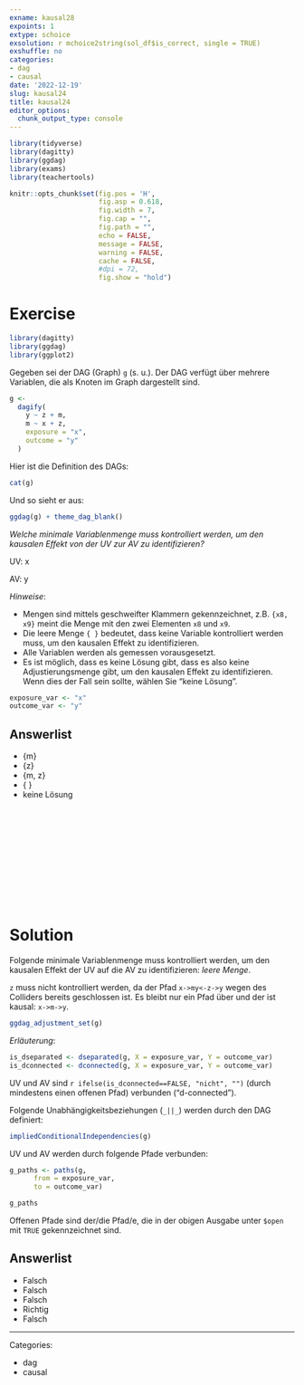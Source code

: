 ```yaml
---
exname: kausal28
expoints: 1
extype: schoice
exsolution: r mchoice2string(sol_df$is_correct, single = TRUE)
exshuffle: no
categories:
- dag
- causal
date: '2022-12-19'
slug: kausal24
title: kausal24
editor_options: 
  chunk_output_type: console
---
```



```r
library(tidyverse)
library(dagitty)
library(ggdag)
library(exams)
library(teachertools)
```


```r
knitr::opts_chunk$set(fig.pos = 'H',
                      fig.asp = 0.618,
                      fig.width = 7,
                      fig.cap = "", 
                      fig.path = "",
                      echo = FALSE,
                      message = FALSE,
                      warning = FALSE,
                      cache = FALSE,
                      #dpi = 72,
                      fig.show = "hold")
```





# Exercise


```r
library(dagitty)
library(ggdag)
library(ggplot2)
```





Gegeben sei der DAG (Graph) `g` (s. u.). Der DAG verfügt über mehrere Variablen, 
die als Knoten im Graph dargestellt sind.




```r
g <-
  dagify(
    y ~ z + m,
    m ~ x + z,
    exposure = "x",
    outcome = "y"
  )
```

Hier ist die Definition des DAGs:

```r
cat(g)
```


Und so sieht er aus:

```r
ggdag(g) + theme_dag_blank()
```


*Welche minimale Variablenmenge muss kontrolliert werden, um den kausalen Effekt von der UV zur AV zu identifizieren?*


UV: x

AV: y



*Hinweise*: 

- Mengen sind mittels geschweifter Klammern gekennzeichnet, z.B. `{x8, x9}` meint die Menge mit den zwei Elementen `x8` und `x9`.
- Die leere Menge `{ }` bedeutet, dass keine Variable kontrolliert werden muss, um den kausalen Effekt zu identifizieren.
- Alle Variablen werden als gemessen vorausgesetzt.
- Es ist möglich, dass es keine Lösung gibt, dass es also keine Adjustierungsmenge gibt, um den kausalen Effekt zu identifizieren. Wenn dies der Fall sein sollte, wählen Sie "keine Lösung".


```r
exposure_var <- "x"
outcome_var <- "y"
```




Answerlist
----------


* {m}
* {z}
* {m, z}
* { }
* keine Lösung


</br>
</br>
</br>
</br>
</br>
</br>
</br>
</br>
</br>
</br>

# Solution


Folgende minimale Variablenmenge muss kontrolliert werden, um den kausalen Effekt der UV auf die AV zu identifizieren: *leere Menge*.

`z` muss nicht kontrolliert werden, da der Pfad `x->my<-z->y` wegen des Colliders bereits geschlossen ist.
Es bleibt nur ein Pfad über und der ist kausal: `x->m->y`.

```r
ggdag_adjustment_set(g)
```


*Erläuterung*:

```r
is_dseparated <- dseparated(g, X = exposure_var, Y = outcome_var)
is_dconnected <- dconnected(g, X = exposure_var, Y = outcome_var)
```


UV und AV sind `r ifelse(is_dconnected==FALSE, "nicht", "")` (durch mindestens einen offenen Pfad) verbunden ("d-connected").


Folgende Unabhängigkeitsbeziehungen (`_||_`) werden durch den DAG definiert:
```r
impliedConditionalIndependencies(g)
```

UV und AV werden durch folgende Pfade verbunden:

```r
g_paths <- paths(g,
      from = exposure_var,
      to = outcome_var)

g_paths
```


Offenen Pfade sind der/die Pfad/e, die in der obigen Ausgabe unter `$open` mit `TRUE` gekennzeichnet sind.





Answerlist
----------


* Falsch
* Falsch
* Falsch
* Richtig
* Falsch






---

Categories: 

- dag
- causal

